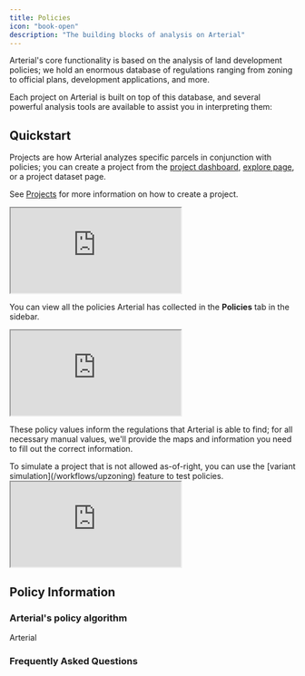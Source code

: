 ```yaml
---
title: Policies
icon: "book-open"
description: "The building blocks of analysis on Arterial"
---
```


Arterial's core functionality is based on the analysis of land development policies; we hold an enormous database of regulations ranging from zoning to official plans, development applications, and more.

Each project on Arterial is built on top of this database, and several powerful analysis tools are available to assist you in interpreting them:

## Quickstart

<Steps titleSize="h3">
<Step title="Project Creation">

Projects are how Arterial analyzes specific parcels in conjunction with policies; you can create a project from the [project dashboard](https://arterial.design/app/overview), [explore page](https://arterial.design/app/explore), or a project dataset page.

See [Projects](/essentials/projects) for more information on how to create a project.

<Frame caption="Parcels can be selected from the project overview map.">
	<iframe
		src="https://player.mux.com/GHyznNY6kVafaJgOLv9hoiTMnsWPRX01EU13oaNaN9J00?accent-color=%239c9586"
		allow="accelerometer; gyroscope; autoplay; encrypted-media; picture-in-picture;"
		allowfullscreen
		className="w-full aspect-video"
	></iframe>
</Frame>
</Step>
<Step title="Policy Overview">

You can view all the policies Arterial has collected in the <Icon icon="book-open" color="#FFF" /> **Policies** tab in the sidebar.

<Frame caption="Parcels can be selected from the project overview map.">
	<iframe
		src="https://player.mux.com/GHyznNY6kVafaJgOLv9hoiTMnsWPRX01EU13oaNaN9J00?accent-color=%239c9586"
		allow="accelerometer; gyroscope; autoplay; encrypted-media; picture-in-picture;"
		allowfullscreen
		className="w-full aspect-video"
	></iframe>
</Frame>

These policy values inform the regulations that Arterial is able to find; for all necessary manual values, we'll provide the maps and information you need to fill out the correct information.

</Step>
<Step title="Interpretations">

<Info>
	To simulate a project that is not allowed as-of-right, you can use the
	[variant simulation](/workflows/upzoning) feature to test policies.
</Info>

<Frame caption="All details of ">
	<iframe
		src="https://player.mux.com/GHyznNY6kVafaJgOLv9hoiTMnsWPRX01EU13oaNaN9J00?accent-color=%239c9586"
		allow="accelerometer; gyroscope; autoplay; encrypted-media; picture-in-picture;"
		allowfullscreen
		className="w-full aspect-video"
	></iframe>
</Frame>
</Step>
</Steps>

## Policy Information

### Arterial's policy algorithm

Arterial

### Frequently Asked Questions

<AccordionGroup>
<Accordion title="How often are policies refreshed?">

</Accordion>
<Accordion title="How do I add a new policy?">
</Accordion>
<Accordion title="How do I know if a policy is missing?">
</Accordion>
</AccordionGroup>
